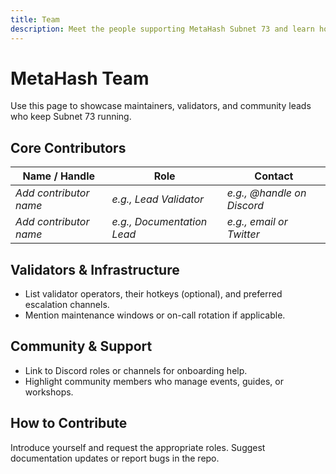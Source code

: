 ```yaml
---
title: Team
description: Meet the people supporting MetaHash Subnet 73 and learn how to get in touch.
---
```


# MetaHash Team

Use this page to showcase maintainers, validators, and community leads who keep Subnet 73 running.

## Core Contributors

| Name / Handle | Role | Contact |
| --- | --- | --- |
| _Add contributor name_ | _e.g., Lead Validator_ | _e.g., @handle on Discord_ |
| _Add contributor name_ | _e.g., Documentation Lead_ | _e.g., email or Twitter_ |

## Validators & Infrastructure

- List validator operators, their hotkeys (optional), and preferred escalation channels.
- Mention maintenance windows or on-call rotation if applicable.

## Community & Support

- Link to Discord roles or channels for onboarding help.
- Highlight community members who manage events, guides, or workshops.

## How to Contribute

<CardGroup>
  <Card title="Join Discord" icon="discord" href="https://discord.com/channels/799672011265015819/1351969903132938302">
    Introduce yourself and request the appropriate roles.
  </Card>
  <Card title="Open GitHub Issues" icon="github" href="https://github.com/fx-integral/metahash/issues">
    Suggest documentation updates or report bugs in the repo.
  </Card>
</CardGroup>

